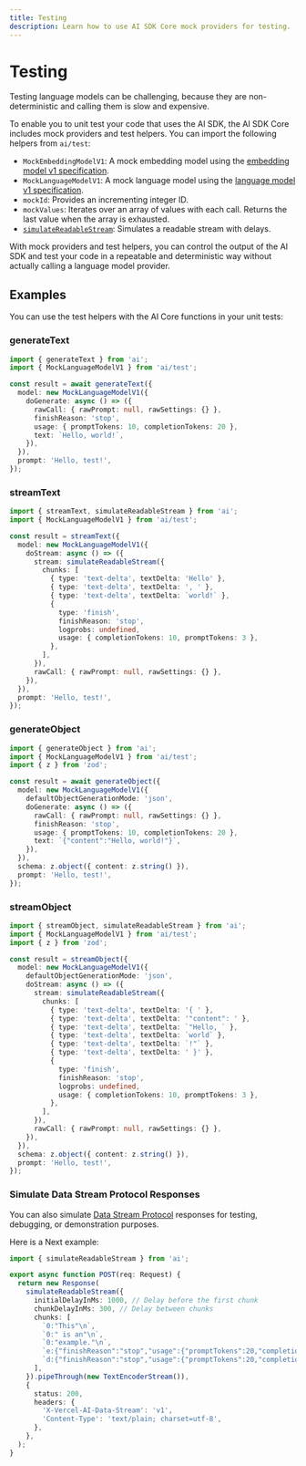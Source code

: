 ```yaml
---
title: Testing
description: Learn how to use AI SDK Core mock providers for testing.
---
```


# Testing

Testing language models can be challenging, because they are non-deterministic
and calling them is slow and expensive.

To enable you to unit test your code that uses the AI SDK, the AI SDK Core
includes mock providers and test helpers. You can import the following helpers from `ai/test`:

- `MockEmbeddingModelV1`: A mock embedding model using the [embedding model v1 specification](https://github.com/vercel/ai/blob/main/packages/provider/src/embedding-model/v1/embedding-model-v1.ts).
- `MockLanguageModelV1`: A mock language model using the [language model v1 specification](https://github.com/vercel/ai/blob/main/packages/provider/src/language-model/v1/language-model-v1.ts).
- `mockId`: Provides an incrementing integer ID.
- `mockValues`: Iterates over an array of values with each call. Returns the last value when the array is exhausted.
- [`simulateReadableStream`](/docs/reference/ai-sdk-core/simulate-readable-stream): Simulates a readable stream with delays.

With mock providers and test helpers, you can control the output of the AI SDK
and test your code in a repeatable and deterministic way without actually calling
a language model provider.

## Examples

You can use the test helpers with the AI Core functions in your unit tests:

### generateText

```ts
import { generateText } from 'ai';
import { MockLanguageModelV1 } from 'ai/test';

const result = await generateText({
  model: new MockLanguageModelV1({
    doGenerate: async () => ({
      rawCall: { rawPrompt: null, rawSettings: {} },
      finishReason: 'stop',
      usage: { promptTokens: 10, completionTokens: 20 },
      text: `Hello, world!`,
    }),
  }),
  prompt: 'Hello, test!',
});
```

### streamText

```ts
import { streamText, simulateReadableStream } from 'ai';
import { MockLanguageModelV1 } from 'ai/test';

const result = streamText({
  model: new MockLanguageModelV1({
    doStream: async () => ({
      stream: simulateReadableStream({
        chunks: [
          { type: 'text-delta', textDelta: 'Hello' },
          { type: 'text-delta', textDelta: ', ' },
          { type: 'text-delta', textDelta: `world!` },
          {
            type: 'finish',
            finishReason: 'stop',
            logprobs: undefined,
            usage: { completionTokens: 10, promptTokens: 3 },
          },
        ],
      }),
      rawCall: { rawPrompt: null, rawSettings: {} },
    }),
  }),
  prompt: 'Hello, test!',
});
```

### generateObject

```ts
import { generateObject } from 'ai';
import { MockLanguageModelV1 } from 'ai/test';
import { z } from 'zod';

const result = await generateObject({
  model: new MockLanguageModelV1({
    defaultObjectGenerationMode: 'json',
    doGenerate: async () => ({
      rawCall: { rawPrompt: null, rawSettings: {} },
      finishReason: 'stop',
      usage: { promptTokens: 10, completionTokens: 20 },
      text: `{"content":"Hello, world!"}`,
    }),
  }),
  schema: z.object({ content: z.string() }),
  prompt: 'Hello, test!',
});
```

### streamObject

```ts
import { streamObject, simulateReadableStream } from 'ai';
import { MockLanguageModelV1 } from 'ai/test';
import { z } from 'zod';

const result = streamObject({
  model: new MockLanguageModelV1({
    defaultObjectGenerationMode: 'json',
    doStream: async () => ({
      stream: simulateReadableStream({
        chunks: [
          { type: 'text-delta', textDelta: '{ ' },
          { type: 'text-delta', textDelta: '"content": ' },
          { type: 'text-delta', textDelta: `"Hello, ` },
          { type: 'text-delta', textDelta: `world` },
          { type: 'text-delta', textDelta: `!"` },
          { type: 'text-delta', textDelta: ' }' },
          {
            type: 'finish',
            finishReason: 'stop',
            logprobs: undefined,
            usage: { completionTokens: 10, promptTokens: 3 },
          },
        ],
      }),
      rawCall: { rawPrompt: null, rawSettings: {} },
    }),
  }),
  schema: z.object({ content: z.string() }),
  prompt: 'Hello, test!',
});
```

### Simulate Data Stream Protocol Responses

You can also simulate [Data Stream Protocol](/docs/ai-sdk-ui/stream-protocol#data-stream-protocol) responses for testing,
debugging, or demonstration purposes.

Here is a Next example:

```ts filename="route.ts"
import { simulateReadableStream } from 'ai';

export async function POST(req: Request) {
  return new Response(
    simulateReadableStream({
      initialDelayInMs: 1000, // Delay before the first chunk
      chunkDelayInMs: 300, // Delay between chunks
      chunks: [
        `0:"This"\n`,
        `0:" is an"\n`,
        `0:"example."\n`,
        `e:{"finishReason":"stop","usage":{"promptTokens":20,"completionTokens":50},"isContinued":false}\n`,
        `d:{"finishReason":"stop","usage":{"promptTokens":20,"completionTokens":50}}\n`,
      ],
    }).pipeThrough(new TextEncoderStream()),
    {
      status: 200,
      headers: {
        'X-Vercel-AI-Data-Stream': 'v1',
        'Content-Type': 'text/plain; charset=utf-8',
      },
    },
  );
}
```
